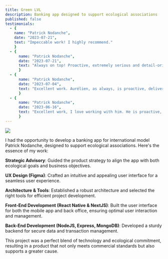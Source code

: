 ```yaml
---
title: Green LVL
description: Banking app designed to support ecological associations
published: false
testimonials:
  - {
    name: "Patrick Nodanche",
    date: "2023-07-21",
    text: "Impeccable work! I highly recommend."
    }
  - {
      name: "Patrick Nodanche",
      date: "2023-07-21",
      text: "Always on top! Proactive, extremely serious and detail-oriented!"
      }
  - {
      name: "Patrick Nodanche",
      date: "2023-07-04",
      text: "Excellent work. Aurélien, as always, is proactive, delivers quality and fast work!"
      }
  - {
      name: "Patrick Nodanche",
      date: "2023-06-16",
      text: "Excellent work, I love working with him. He is proactive, a full-fledged consultant, and also very pedagogical due to his teaching experience. An expert in React Native! Highly recommended."
      }
---
```



![](https://dam.malt.com/9acee5a6-3eb6-48c7-bb32-46b183b40ebf)

I had the opportunity to develop a banking app for international model Patrick Nodanche, designed to support ecological associations. Here's the essence of my work:

**Strategic Advisory**: Guided the product strategy to align the app with both ecological goals and business objectives.

**UX Design (Figma)**: Crafted an intuitive and appealing user interface for a seamless user experience.

**Architecture & Tools**: Established a robust architecture and selected the right tools for efficient project development.

**Front-End Development (React Native & NextJS)**: Built the user interface for both the mobile app and back office, ensuring optimal user interaction and management.

**Back-End Development (NodeJS, Express, MongoDB)**: Developed a sturdy backend for secure data and transaction management.

This project was a perfect blend of technology and ecological commitment, resulting in a product that not only meets commercial standards but also supports a greater cause.
